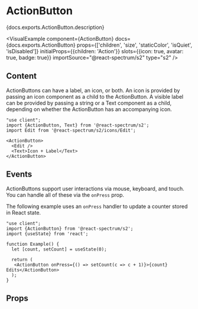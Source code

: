 

# ActionButton

<PageDescription>{docs.exports.ActionButton.description}</PageDescription>

<VisualExample
  component={ActionButton}
  docs={docs.exports.ActionButton}
  props={['children', 'size', 'staticColor', 'isQuiet', 'isDisabled']}
  initialProps={{children: 'Action'}}
  slots={{icon: true, avatar: true, badge: true}}
  importSource="@react-spectrum/s2"
  type="s2" />

## Content

ActionButtons can have a label, an icon, or both. An icon is provided by passing an icon component as a child to the ActionButton.
A visible label can be provided by passing a string or a Text component as a child, depending on whether the ActionButton has an accompanying icon.

```tsx render
"use client";
import {ActionButton, Text} from '@react-spectrum/s2';
import Edit from '@react-spectrum/s2/icons/Edit';

<ActionButton>
  <Edit />
  <Text>Icon + Label</Text>
</ActionButton>
```

## Events

ActionButtons support user interactions via mouse, keyboard, and touch. You can handle all of these via the `onPress`
prop.

The following example uses an `onPress` handler to update a counter stored in React state.

```tsx render hideImports
"use client";
import {ActionButton} from '@react-spectrum/s2';
import {useState} from 'react';

function Example() {
  let [count, setCount] = useState(0);

  return (
   <ActionButton onPress={() => setCount(c => c + 1)}>{count} Edits</ActionButton>
  );
}
```

## Props

<PropTable component={docs.exports.ActionButton} links={docs.links} />
